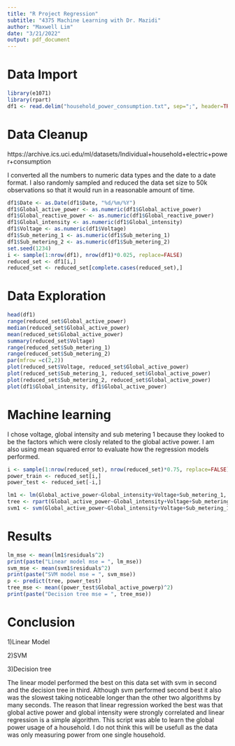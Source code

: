---
title: "R Project Regression"
subtitle: "4375 Machine Learning with Dr. Mazidi"
author: "Maxwell Lim"
date: "3/21/2022"
output: pdf_document
---

# Data Import

```{r}
library(e1071)
library(rpart)
df1 <- read.delim("household_power_consumption.txt", sep=";", header=TRUE)
```

# Data Cleanup

https://archive.ics.uci.edu/ml/datasets/Individual+household+electric+power+consumption

I converted all the numbers to numeric data types and the date to a date format. I also randomly sampled and reduced the data set size to 50k observations so that it would run in a reasonable amount of time.
```{r}

df1$Date <- as.Date(df1$Date, "%d/%m/%Y")
df1$Global_active_power <- as.numeric(df1$Global_active_power)
df1$Global_reactive_power <- as.numeric(df1$Global_reactive_power)
df1$Global_intensity <- as.numeric(df1$Global_intensity)
df1$Voltage <- as.numeric(df1$Voltage)
df1$Sub_metering_1 <- as.numeric(df1$Sub_metering_1)
df1$Sub_metering_2 <- as.numeric(df1$Sub_metering_2)
set.seed(1234)
i <- sample(1:nrow(df1), nrow(df1)*0.025, replace=FALSE)
reduced_set <- df1[i,]
reduced_set <- reduced_set[complete.cases(reduced_set),]
```


# Data Exploration
```{r}
head(df1)
range(reduced_set$Global_active_power)
median(reduced_set$Global_active_power)
mean(reduced_set$Global_active_power)
summary(reduced_set$Voltage)
range(reduced_set$Sub_metering_1)
range(reduced_set$Sub_metering_2)
par(mfrow =c(2,2))
plot(reduced_set$Voltage, reduced_set$Global_active_power)
plot(reduced_set$Sub_metering_1, reduced_set$Global_active_power)
plot(reduced_set$Sub_metering_2, reduced_set$Global_active_power)
plot(df1$Global_intensity, df1$Global_active_power)
```

# Machine learning

I chose voltage, global intensity and sub metering 1 because they looked to be the factors which were closly related to the global active power. I am also using mean squared error to evaluate how the regression models performed.
```{r}
i <- sample(1:nrow(reduced_set), nrow(reduced_set)*0.75, replace=FALSE)
power_train <- reduced_set[i,]
power_test <- reduced_set[-i,]

lm1 <- lm(Global_active_power~Global_intensity+Voltage+Sub_metering_1, data = power_train)
tree <- rpart(Global_active_power~Global_intensity+Voltage+Sub_metering_1, data = power_train)
svm1 <- svm(Global_active_power~Global_intensity+Voltage+Sub_metering_1, data = power_train, kernel="linear", cost=10, scale=TRUE)
```

# Results

```{r}
lm_mse <- mean(lm1$residuals^2)
print(paste("Linear model mse = ", lm_mse))
svm_mse <- mean(svm1$residuals^2)
print(paste("SVM model mse = ", svm_mse))
p <- predict(tree, power_test)
tree_mse <- mean((power_test$Global_active_powerp)^2)
print(paste("Decision tree mse = ", tree_mse))
```
# Conclusion

1)Linear Model

2)SVM

3)Decision tree

The linear model performed the best on this data set with svm in second and the decision tree in third. Although svm performed second best it also was the slowest taking noticeable longer than the other two algorithms by many seconds. The reason that linear regression worked the best was that global active power and global intensity were strongly correlated and linear regression is a simple algorithm. This script was able to learn the global power usage of a household. I do not think this will be usefull as the data was only measuring power from one single household.